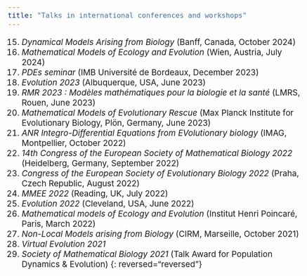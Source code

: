 ```yaml
---
title: "Talks in international conferences and workshops"
---
```


<style type="text/css">
  body{
  font-size: 14pt;
}
</style>
15) *Dynamical Models Arising from Biology* (Banff, Canada, October 2024)
14) *Mathematical Models of Ecology and Evolution* (Wien, Austria, July 2024)
13) *PDEs seminar* (IMB Université de Bordeaux, December 2023)
12) *Evolution 2023* (Albuquerque, USA, June 2023)
11) *RMR 2023 : Modèles mathématiques pour la biologie et la santé* (LMRS, Rouen, June 2023)
10) *Mathematical Models of Evolutionary Rescue* (Max Planck Institute for Evolutionary Biology,  Plön, Germany, June 2023)
9) *ANR Integro-Differential Equations from EVolutionary biology* (IMAG,  Montpellier, October 2022)
8) *14th Congress of the European Society of Mathematical Biology 2022* (Heidelberg, Germany, September 2022)
7) *Congress of the European Society of Evolutionary Biology 2022* (Praha, Czech Republic, August 2022)
6) *MMEE 2022* (Reading, UK, July 2022)
5) *Evolution 2022* (Cleveland, USA, June 2022)
4) *Mathematical models of Ecology and Evolution* (Institut Henri Poincaré, Paris, March 2022)
3) *Non-Local Models arising from Biology* (CIRM, Marseille, October 2021)
2) *Virtual Evolution 2021*
1) *Society of Mathematical Biology 2021* (Talk Award for Population Dynamics & Evolution)
{: reversed="reversed"}
